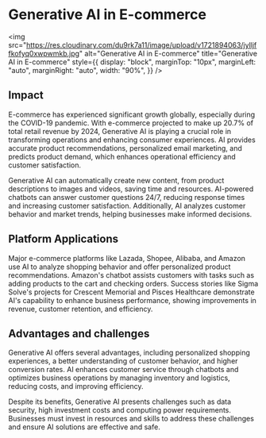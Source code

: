 # Generative AI in E-commerce

<img
  src="https://res.cloudinary.com/du9rk7a11/image/upload/v1721894063/jylljffkofyq0xwpwmkb.jpg"
  alt="Generative AI in E-commerce"
  title="Generative AI in E-commerce"
  style={{
    display: "block",
    marginTop: "10px",
    marginLeft: "auto",
    marginRight: "auto",
    width: "90%",
  }}
/>

## Impact

E-commerce has experienced significant growth globally, especially during the COVID-19 pandemic. With e-commerce
projected to make up 20.7% of total retail revenue by 2024, Generative AI is playing a crucial role in transforming
operations and enhancing consumer experiences. AI provides accurate product recommendations, personalized email
marketing, and predicts product demand, which enhances operational efficiency and customer satisfaction.

Generative AI can automatically create new content, from product descriptions to images and videos, saving time
and resources. AI-powered chatbots can answer customer questions 24/7, reducing response times and increasing
customer satisfaction. Additionally, AI analyzes customer behavior and market trends, helping businesses make
informed decisions.

## Platform Applications

Major e-commerce platforms like Lazada, Shopee, Alibaba, and Amazon use AI to analyze shopping behavior and offer
personalized product recommendations. Amazon's chatbot assists customers with tasks such as adding products to the
cart and checking orders. Success stories like Sigma Solve's projects for Crescent Memorial and Pisces Healthcare
demonstrate AI's capability to enhance business performance, showing improvements in revenue, customer retention,
and efficiency.

## Advantages and challenges

Generative AI offers several advantages, including personalized shopping experiences, a better understanding of
customer behavior, and higher conversion rates. AI enhances customer service through chatbots and optimizes
business operations by managing inventory and logistics, reducing costs, and improving efficiency.

Despite its benefits, Generative AI presents challenges such as data security, high investment costs and computing
power requirements. Businesses must invest in resources and skills to address these
challenges and ensure AI solutions are effective and safe.

